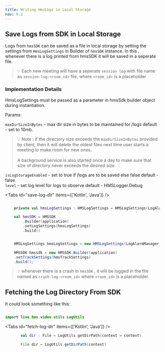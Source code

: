 ```yaml
---
title: Writing HmsLogs in Local Storage
nav: 9.2
---
```


## Save Logs from SDK in Local Storage

Logs from `hmsSDK` can be saved as a file in local storage by setting the settings from `HmsLogSettings` in Builder of `hmsSDK` instance.
In this , whenever there is a log printed from hmsSDK it will be saved in a seperate file.

> 💡 Each new meeting will have a seperate `session log` with file name as `session-log-<room_id>` file, where `<room_id>` is a placeholder

### Implementation Details

HmsLogSettings must be passed as a parameter in hmsSdk builder object during instantiation.

Params:

`maxDirSizeInBytes` - max dir size in bytes to be maintained for /logs default - set to 10mb. <br />

> 💡 Note : if the directory size exceeds the `maxDirSizeInBytes` provided by client, then it will delete the oldest files next time user starts a meeting to make room for new ones. <br /><br /> A background service is also started once a day to make sure that size of directory never exceeds the desired size.

`isLogStorageEnabled` - set to true if /logs are to be saved else false default - false. <br />
`level` - set log level for logs to observe default - HMSLogger.Debug <br />

<Tabs id="save-log-dir" items={['Kotlin', 'Java']} />

<Tab id='save-log-dir-0'>

```kotlin

    private val hmsLogSettings : HMSLogSettings = HMSLogSettings(LogAlarmManager.DEFAULT_DIR_SIZE,true)

    val hmsSDK = HMSSDK
        .Builder(application)
        .setLogSettings(hmsLogSettings)
        .build()

```

</Tab>

<Tab id='save-log-dir-1'>

```java

    HMSLogSettings hmsLogSettings = new HMSLogSettings(LogAlarmManager.DEFAULT_DIR_SIZE,true, HMSLogger.LogLevel.DEBUG);

    HMSSDK hmssdk = new HMSSDK.Builder(application)
    .setTrackSettings(hmsTrackSettings)
    .build();

```

</Tab>

> 💡 whenever there is a crash in `hmsSDK` , it will be logged in the file named as `crash-log-<room_id>` where `<room_id>` is a placeholder.

## Fetching the Log Directory From SDK

It could look something like this:

```kotlin

import live.hms.video.utils.LogUtils

```

<Tabs id="fetch-log-dir" items={['Kotlin', 'Java']} />

<Tab id='fetch-log-dir-0'>

```kotlin
       val dir : File = LogUtils.getDirPath(context = context)
```

</Tab>
<Tab id='fetch-log-dir-1'>

```java
       File dir = LogUtils.getDirPath(context)
```

</Tab>
